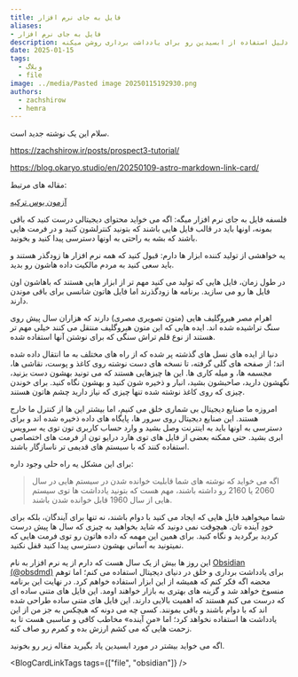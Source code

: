```yaml
---
title: فایل به جای نرم افزار
aliases: 
- فایل به جای نرم افزار
description: توی این مقاله در مورد فلسفه فایل به جای نرم افزار بهتون توضیحاتی ارائه می دم که دلیل استفاده از ابسیدین رو برای یادداشت برداری روشن میکنه.
date: 2025-01-15
tags:
  - وبلاگ
  - file
image: ../media/Pasted image 20250115192930.png
authors:
  - zachshirow
  - hemra
---
```


سلام این یک نوشته جدید است. 

https://zachshirow.ir/posts/prospect3-tutorial/

https://blog.okaryo.studio/en/20250109-astro-markdown-link-card/

مقاله های مرتبط: 

[آزمون یوس ترکیه](yos)


فلسفه فایل به جای نرم افزار میگه: اگه می خواید محتوای دیجیتالی درست کنید که باقی بمونه، اونها باید در قالب فایل هایی باشند که بتونید کنترلشون کنید و در فرمت هایی باشند که بشه به راحتی به اونها دسترسی پیدا کنید و بخونید.

یه خواهشی از تولید کننده ابزار ها دارم: قبول کنید که همه نرم افزار ها زودگذر هستند و باید سعی کنید به مردم مالکیت داده هاشون رو بدید.

در طول زمان، فایل هایی که تولید می کنید مهم تر از ابزار هایی هستند که باهاشون اون فایل ها رو می سازید. برنامه ها زودگذرند اما فایل هاتون شانسی برای باقی موندن دارند.

اهرام مصر هیروگلیف هایی (متون تصویری مصری) دارند که هزاران سال پیش روی سنگ تراشیده شده اند. ایده هایی که این متون هیروگلیف منتقل می کنند خیلی مهم تر هستند از نوع قلم تراش سنگی که برای نوشتن آنها استفاده شده.

دنیا از ایده های نسل های گذشته پر شده که از راه های مختلف به ما انتقال داده شده اند؛ از صفحه های گلی گرفته، تا نسخه های دست نوشته روی کاغذ و پوست، نقاشی ها، مجسمه ها، و میله کاری ها. این ها چیزهایی هستند که می تونید بهشون دست بزنید، نگهشون دارید، صاحبشون بشید، انبار و ذخیره شون کنید و بهشون نگاه کنید. برای خوندن چیزی که روی کاغذ نوشته شده تنها چیزی که نیاز دارید چشم هاتون هستند.

امروزه ما صنایع دیجیتال بی شماری خلق می کنیم، اما بیشتر این ها از کنترل ما خارج هستند. این صنایع دیجیتال روی سرور ها، پایگاه های داده ذخیره شده اند و برای دسترسی به اونها باید به اینترنت وصل بشید و وارد حساب کاربری تون توی یه سرویس ابری بشید. حتی ممکنه بعضی از فایل های توی هارد درایو تون از فرمت های اختصاصی استفاده کنند که با سیستم های قدیمی تر ناسازگار باشند.

برای این مشکل یه راه حلی وجود داره:

> اگه می خواید که نوشته های شما قابلیت خوانده شدن در سیستم هایی در سال 2060 یا 2160 رو داشته باشند، مهم هست که بتونید یادداشت ها توی سیستم هایی از سال 1960 قابل خوانده شدن باشند.

شما میخواهید فایل هایی که ایجاد می کنید با دوام باشند، نه تنها برای آیندگان، بلکه برای خودِ آینده تان. هیچوقت نمی دونید که شاید بخواهید به چیزی که سال ها پیش درست کردید برگردید و نگاه کنید. برای همین این مهمه که داده هاتون رو توی فرمت هایی که نمیتونید به آسانی بهشون دسترسی پیدا کنید قفل نکنید.

این روز ها بیش از یک سال هست که دارم از یه نرم افزار به نام [Obsidian (@obsdmd)](https://zachshirow.ir/posts/obsidian-sharpen-your-thinking) برای یادداشت برداری و خلق در دنیای دیجیتال استفاده می کنم؛ اما توهم محضه اگه فکر کنم که همیشه از این ابزار استفاده خواهم کرد. در نهایت این برنامه منسوخ خواهد شد و گزینه های بهتری به بازار خواهند اومد. این فایل های متنی ساده ای که درست می کنم هستند که اهمیت بالایی دارند. این فایل های متنی ساده طراحی شده اند که با دوام باشند و باقی بمونند. کسی چه می دونه که هیچکس به جز من از این یادداشت ها استفاده نخواهد کرد؛ اما «منِ آینده» مخاطب کافی و مناسبی هست تا به زحمت هایی که می کشم ارزش بده و کمرم رو صاف کنه.

اگه می خواید بیشتر در مورد ابسیدین یاد بگیرید مقاله زیر رو بخونید. 

<BlogCardLink id="[[obsidian-about.mdx]]" />

<BlogCardLinkTags tags={["file", "obsidian"]} />
